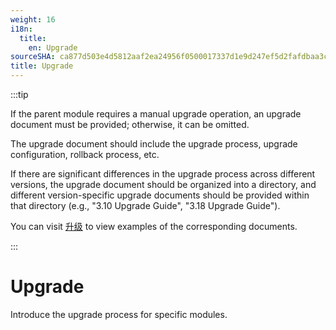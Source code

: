 ```yaml
---
weight: 16
i18n:
  title:
    en: Upgrade
sourceSHA: ca877d503e4d5812aaf2ea24956f0500017337d1e9d247ef5d2fafdbaa3cbd04
title: Upgrade
---
```


:::tip

If the parent module requires a manual upgrade operation, an upgrade document must be provided; otherwise, it can be omitted.

The upgrade document should include the upgrade process, upgrade configuration, rollback process, etc.

If there are significant differences in the upgrade process across different versions, the upgrade document should be organized into a directory, and different version-specific upgrade documents should be provided within that directory (e.g., "3.10 Upgrade Guide", "3.18 Upgrade Guide").

You can visit [升级](https://product-doc-guide.alauda.cn/template/upgrade/example.html) to view examples of the corresponding documents.

:::

# Upgrade

Introduce the upgrade process for specific modules.
